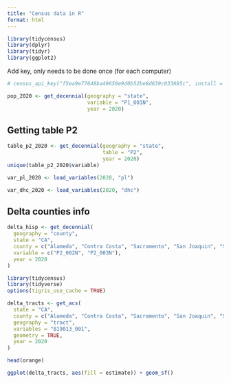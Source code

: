 ```yaml
---
title: "Census data in R"
format: html
---
```


```r

library(tidycensus)
library(dplyr)
library(tidyr)
library(ggplot2)

```

Add key, only needs to be done once (for each computer)
```r
# census_api_key("f5ea9e77648ba49650e9d0b52be8d639c033685c", install = TRUE)

```
```r

pop_2020 <- get_decennial(geography = "state",
                          variable = "P1_001N",
                          year = 2020)

```
## Getting table P2
```r
table_p2_2020 <- get_decennial(geography = "state",
                               table = "P2",
                               year = 2020)
unique(table_p2_2020$variable)

```

```r
var_pl_2020 <- load_variables(2020, "pl")

var_dhc_2020 <- load_variables(2020, "dhc")

```

## Delta counties info
```r
delta_hisp <- get_decennial(
  geography = "county",
  state = "CA",
  county = c("Alameda", "Contra Costa", "Sacramento", "San Joaquin", "Solano", "Yolo"),
  variable = c("P2_002N", "P2_003N"),
  year = 2020
)

```

```r
library(tidycensus)
library(tidyverse)
options(tigris_use_cache = TRUE)

delta_tracts <- get_acs(
  state = "CA",
  county = c("Alameda", "Contra Costa", "Sacramento", "San Joaquin", "Solano", "Yolo"),
  geography = "tract",
  variables = "B19013_001",
  geometry = TRUE,
  year = 2020
)

head(orange)

```

```r
ggplot(delta_tracts, aes(fill = estimate)) + geom_sf()

```

